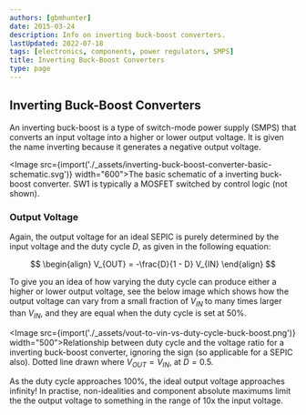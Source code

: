 ```yaml
---
authors: [gbmhunter]
date: 2015-03-24
description: Info on inverting buck-boost converters.
lastUpdated: 2022-07-18
tags: [electronics, components, power regulators, SMPS]
title: Inverting Buck-Boost Converters
type: page
---
```


## Inverting Buck-Boost Converters

An inverting buck-boost is a type of switch-mode power supply (SMPS) that converts an input voltage into a higher or lower output voltage. It is given the name inverting because it generates a negative output voltage.

<Image src={import('./_assets/inverting-buck-boost-converter-basic-schematic.svg')} width="600">The basic schematic of a inverting buck-boost converter. SW1 is typically a MOSFET switched by control logic (not shown).</Image>

### Output Voltage

Again, the output voltage for an ideal SEPIC is purely determined by the input voltage and the duty cycle $D$, as given in the following equation:

$$
\begin{align}
V_{OUT} = -\frac{D}{1 - D} V_{IN}
\end{align}
$$

To give you an idea of how varying the duty cycle can produce either a higher or lower output voltage, see the below image which shows how the output voltage can vary from a small fraction of $V_{IN}$ to many times larger than $V_{IN}$, and they are equal when the duty cycle is set at 50%.

<Image src={import('./_assets/vout-to-vin-vs-duty-cycle-buck-boost.png')} width="500">Relationship between duty cycle and the voltage ratio for a inverting buck-boost converter, ignoring the sign (so applicable for a SEPIC also). Dotted line drawn where $V_{OUT} = V_{IN}$, at $D=0.5$.</Image>

As the duty cycle approaches 100%, the ideal output voltage approaches infinity! In practise, non-idealities and component absolute maximums limit the the output voltage to something in the range of 10x the input voltage.

[^bib-microsemi-v-i-mode]:  Maniktala, Sanjaya (2012). _Voltage-Mode, Current-Mode (and Hysteretic Control)_. Microsemi. Retrieved 2021-08-22, from https://www.microsemi.com/document-portal/doc_view/124786-voltage-mode-current-mode-and-hysteretic-control.
[^bib-onsemi-floating-buck-boost]:  OnSemi (2011, May). _Design Note DN05002/D: Buck-Boost Converter for 3A LEDs_. Retrieved 2021-09-16, from https://www.onsemi.com/pub/Collateral/DN05002-D.PDF.
